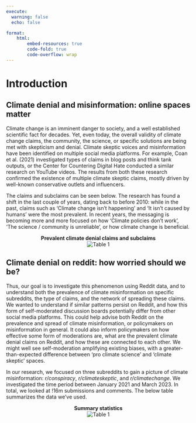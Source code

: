 ---
execute:
  warning: false
  echo: false

format:
    html:
        embed-resources: true
        code-fold: true
        code-overflow: wrap
---
# Introduction

## Climate denial and misinformation: online spaces matter

Climate change is an imminent danger to society, and a well established scientific fact for decades. Yet, even today, the overall validity of climate change claims, the community, the science, or specific solutions are being met with skepticism and denial. Climate skeptic voices and misinformation have been identified on multiple social media platforms. For example, Coan et al. (2021) investigated types of claims in blog posts and think tank outputs, or the Center for Countering Digital Hate conducted a similar research on YouTube videos. The results from both these research confirmed the existence of multiple climate skeptic claims, mostly driven by well-known conservative outlets and influencers.

The claims and subclaims can be seen below. The research has found a shift in the last couple of years, dating back to before 2010: while in the past, claims such as 'Climate change isn't happening' and 'It isn't caused by humans' were the most prevalent. In recent years, the messaging is becoming more and more focused on how 'Climate policies don't work', 'The science / community is unreliable', or how climate change is beneficial.

<div style="text-align: center;">
**Prevalent climate denial claims and subclaims**<br>
![Table 1](../data/plots/nlp_table1.jpg)
<div style="text-align: left;">

## Climate denial on reddit: how worried should we be?

Thus, our goal is to investigate this phenomenon using Reddit data, and to understand both the prevalence of climate misinformation on specific subreddits, the type of claims, and the network of spreading these claims. We wanted to understand if similar patterns persist on Reddit, and how this form of self-moderated discussion boards potentially differ from other social media platforms. This could help advise both Reddit on the prevalence and spread of climate misinformation, or policymakers on misinformation in general. It could also inform policymakers on how effective some form of moderations are, what are the prevalent climate denial claims on Reddit, and how these are connected to each other. We might well see self-moderation amplifying existing biases, with a greater-than-expected difference between ‘pro climate science’ and ‘climate skeptic’ spaces.

In our research, we focused on three subreddits to gain a picture of climate misinformation: *r/conspiracy*, *r/climateskeptic*, and *r/climatechange*. We investigated the time period between January 2021 and March 2023. In total, we looked at !16m submissions and comments. The below table summarizes the data we've used.

<div style="text-align: center;">
**Summary statistics**<br>
![Table 1](../data/plots/Table1.png)
<div style="text-align: left;">
</div>
